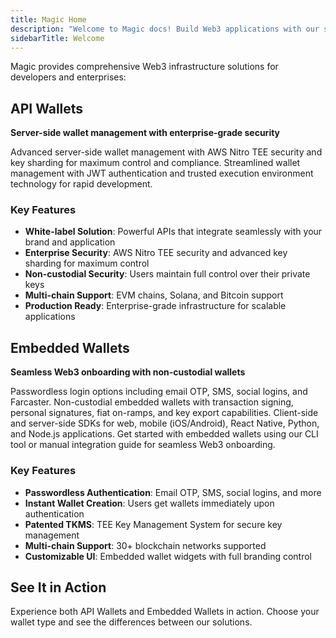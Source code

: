 ```yaml
---
title: Magic Home
description: "Welcome to Magic docs! Build Web3 applications with our server-side wallet management solutions and embedded wallet infrastructure."
sidebarTitle: Welcome
---
```


Magic provides comprehensive Web3 infrastructure solutions for developers and enterprises:

## API Wallets

**Server-side wallet management with enterprise-grade security**

<CardGroup cols={2}>
<Card title="Core API" icon="server" href="/api-wallets/core-api/overview">
Advanced server-side wallet management with AWS Nitro TEE security and key sharding for maximum control and compliance.
</Card>

<Card title="Express API" icon="rocket" href="/api-wallets/express-api/overview">
Streamlined wallet management with JWT authentication and trusted execution environment technology for rapid development.
</Card>
</CardGroup>

### Key Features

- **White-label Solution**: Powerful APIs that integrate seamlessly with your brand and application
- **Enterprise Security**: AWS Nitro TEE security and advanced key sharding for maximum control
- **Non-custodial Security**: Users maintain full control over their private keys
- **Multi-chain Support**: EVM chains, Solana, and Bitcoin support
- **Production Ready**: Enterprise-grade infrastructure for scalable applications

## Embedded Wallets

**Seamless Web3 onboarding with non-custodial wallets**

<CardGroup cols={2}>
<Card title="Authentication" icon="key" href="/embedded-wallets/authentication/overview">
Passwordless login options including email OTP, SMS, social logins, and Farcaster.
</Card>

<Card title="Wallets" icon="wallet" href="/embedded-wallets/wallets/overview">
Non-custodial embedded wallets with transaction signing, personal signatures, fiat on-ramps, and key export capabilities.
</Card>

<Card title="SDKs" icon="code" href="/embedded-wallets/sdk/overview">
Client-side and server-side SDKs for web, mobile (iOS/Android), React Native, Python, and Node.js applications.
</Card>

<Card title="Quickstart" icon="bolt" href="/embedded-wallets/quickstart/overview">
Get started with embedded wallets using our CLI tool or manual integration guide for seamless Web3 onboarding.
</Card>
</CardGroup>

### Key Features

- **Passwordless Authentication**: Email OTP, SMS, social logins, and more
- **Instant Wallet Creation**: Users get wallets immediately upon authentication
- **Patented TKMS**: TEE Key Management System for secure key management
- **Multi-chain Support**: 30+ blockchain networks supported
- **Customizable UI**: Embedded wallet widgets with full branding control

## See It in Action

<Card title="Choose Your Wallet Type" icon="play" href="https://nextauth-api-wallets-express-demo.vercel.app/">
Experience both API Wallets and Embedded Wallets in action. Choose your wallet type and see the differences between our solutions.
</Card>

